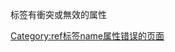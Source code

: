 <code><ref></code>标签有衝突或無效的属性<includeonly>
[[Category:ref标签name属性错误的页面|Category:ref标签name属性错误的页面]]
</includeonly>